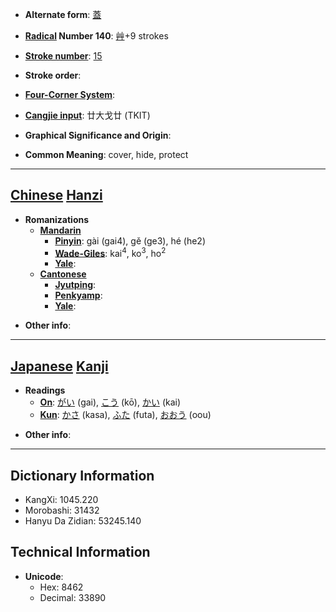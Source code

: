 * '''Alternate form''': [[蓋]]

* '''[[Wiktionary:Chinese radical index| Radical]] Number 140''': [[Wiktionary:Chinese radical index 艸|艸]]+9 strokes

* '''[[Wiktionary:Chinese total strokes index|Stroke number]]''': [[Wiktionary:Chinese total strokes index 15|15]]

* '''Stroke order''': 

* '''[[Wiktionary:Chinese four corner index|Four-Corner System]]''': 

* '''[[Wiktionary:Chinese Cangjie index|Cangjie input]]''': 廿大戈廿 (TKIT)

* '''Graphical Significance and Origin''': 

* '''Common Meaning''': cover, hide, protect

----

== [[Chinese]] [[Hanzi]] ==

* '''Romanizations'''
** '''[[Mandarin]]'''
*** '''[[Pinyin]]''': gài (gai4), gě (ge3), hé (he2)
*** '''[[Wade-Giles]]''': kai<sup>4</sup>, ko<sup>3</sup>, ho<sup>2</sup>
*** '''[[Yale]]''': 
** '''[[Cantonese]]'''
*** '''[[Jyutping]]''':
*** '''[[Penkyamp]]''': 
*** '''[[Yale]]''': 

* '''Other info''': 

----

== [[Japanese]] [[Kanji]] ==

* '''Readings'''
** '''[[On]]''': [[がい]] (gai), [[こう]] (kō), [[かい]] (kai)
** '''[[Kun]]''': [[かさ]] (kasa), [[ふた]] (futa), [[おおう]] (oou)

* '''Other info''':  

----

== Dictionary Information ==

* KangXi: 1045.220
* Morobashi: 31432
* Hanyu Da Zidian: 53245.140

== Technical Information ==

* '''Unicode''':
** Hex: 8462
** Decimal: 33890